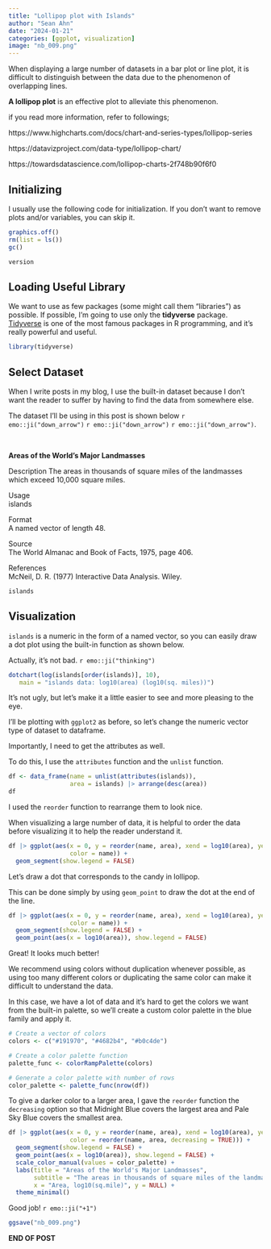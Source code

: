 ```yaml
---
title: "Lollipop plot with Islands"
author: "Sean Ahn"
date: "2024-01-21"
categories: [ggplot, visualization]
image: "nb_009.png"
---
```


When displaying a large number of datasets in a bar plot or line plot, it is difficult to distinguish between the data due to the phenomenon of overlapping lines.   

**A lollipop plot** is an effective plot to alleviate this phenomenon.  

if you read more information, refer to followings;   

https://www.highcharts.com/docs/chart-and-series-types/lollipop-series    

https://datavizproject.com/data-type/lollipop-chart/  

https://towardsdatascience.com/lollipop-charts-2f748b90f6f0   



## Initializing

I usually use the following code for initialization. If you don't want to remove plots and/or variables, you can skip it.

```r
graphics.off()
rm(list = ls())
gc()

```

```r
version
```

## Loading Useful Library

We want to use as few packages (some might call them "libraries") as possible. If possible, I'm going to use only the **tidyverse** package. [Tidyverse](https://www.tidyverse.org) is one of the most famous packages in R programming, and it's really powerful and useful.

```r
library(tidyverse)

```

## Select Dataset

When I write posts in my blog, I use the built-in dataset because I don't want the reader to suffer by having to find the data from somewhere else.

The dataset I'll be using in this post is shown below `r emo::ji("down_arrow")` `r emo::ji("down_arrow")` `r emo::ji("down_arrow")`.

<br>

**Areas of the World's Major Landmasses** 

Description
The areas in thousands of square miles of the landmasses which exceed 10,000 square miles.  


Usage   
islands  

Format  
A named vector of length 48.  

Source  
The World Almanac and Book of Facts, 1975, page 406.

References  
McNeil, D. R. (1977) Interactive Data Analysis. Wiley.

```r
islands

```

## Visualization

`islands` is a numeric in the form of a named vector, so you can easily draw a dot plot using the built-in function as shown below.  

Actually, it's not bad. `r emo::ji("thinking")`   

```r
dotchart(log(islands[order(islands)], 10),
   main = "islands data: log10(area) (log10(sq. miles))")
```

It's not ugly, but let's make it a little easier to see and more pleasing to the eye.  

I'll be plotting with `ggplot2` as before, so let's change the numeric vector type of dataset to dataframe.   

Importantly, I need to get the attributes as well.   

To do this, I use the `attributes` function and the `unlist` function.  

```r
df <- data_frame(name = unlist(attributes(islands)),
                 area = islands) |> arrange(desc(area))
df
```

I used the `reorder` function to rearrange them to look nice.   

When visualizing a large number of data, it is helpful to order the data before visualizing it to help the reader understand it.  


```r
df |> ggplot(aes(x = 0, y = reorder(name, area), xend = log10(area), yend = name, 
                 color = name)) +
  geom_segment(show.legend = FALSE)
```

Let's draw a dot that corresponds to the candy in lollipop.   

This can be done simply by using `geom_point` to draw the dot at the end of the line.

```r
df |> ggplot(aes(x = 0, y = reorder(name, area), xend = log10(area), yend = name, 
                 color = name)) +
  geom_segment(show.legend = FALSE) +
  geom_point(aes(x = log10(area)), show.legend = FALSE)

```

Great! It looks much better!

We recommend using colors without duplication whenever possible, as using too many different colors or duplicating the same color can make it difficult to understand the data.   

In this case, we have a lot of data and it's hard to get the colors we want from the built-in palette, so we'll create a custom color palette in the blue family and apply it.   

```r
# Create a vector of colors
colors <- c("#191970", "#4682b4", "#b0c4de")

# Create a color palette function
palette_func <- colorRampPalette(colors)

# Generate a color palette with number of rows
color_palette <- palette_func(nrow(df))

```


To give a darker color to a larger area, I gave the `reorder` function the `decreasing` option so that Midnight Blue covers the largest area and Pale Sky Blue covers the smallest area.  


```r
df |> ggplot(aes(x = 0, y = reorder(name, area), xend = log10(area), yend = name, 
                 color = reorder(name, area, decreasing = TRUE))) +
  geom_segment(show.legend = FALSE) +
  geom_point(aes(x = log10(area)), show.legend = FALSE) +
  scale_color_manual(values = color_palette) +
  labs(title = "Areas of the World's Major Landmasses",
       subtitle = "The areas in thousands of square miles of the landmasses \nwhich exceed 10,000 square miles.",
       x = "Area, log10(sq.mile)", y = NULL) +
  theme_minimal()
```


Good job! `r emo::ji("+1")`

```r
ggsave("nb_009.png")
```

<div class="right">
__END OF POST__
</div>












